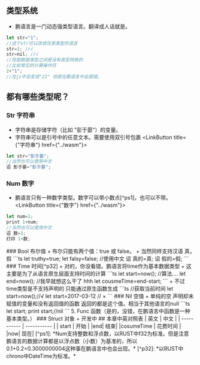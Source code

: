 
## 类型系统
+ 鹏语言是一门动态强类型语言。翻译成人话就是。
```ts
let str="1";
//这个str可以改成任意类型的语言
str=1; //√
str=nil; //√
//但是数据类型之间是没有类型转换的
//比如常见的计算操作符
2+"1";
//在js中会变成"21" 但是在鹏语言中会报错。 
```
## 都有哪些类型呢？
### Str 字符串
+ 字符串是存储字符（比如 "彭于晏"）的变量。
+ 字符串可以是引号中的任意文本。需要使用双引号包裹
<LinkButton title={"字符串"} href={"../wasm"}>
```ts
let str="彭于晏";
//当然也可以使用中文
诏 彭于晏="彭于晏";
```
</LinkButton>

### Num 数字
+ 鹏语言只有一种数字类型。数字可以带小数点[^ps1]，也可以不带。
<LinkButton title={"数字"} href={"../wasm"}>
```ts
let num=1;
print 1+num;
//当然也可以使用中文
诏 数=1;
打印 1+数;
```
</LinkButton>
### Bool 布尔值
+ 布尔只能有两个值：true 或 false。
+ 当然同样支持汉语 真，假
<LinkButton title={"布尔"} href={"../wasm"}>
```ts
let truthy=true;
let falsy=false;
//使用中文
诏 真的=真;
诏 假的=假;
```
</LinkButton>
### Time 时间[^p32]
+ 对的，你没看错。鹏语言将time作为基本数据类型
+ 这主要是为了从语言原生层面支持时间的计算
<LinkButton title={"Time"} href={"../wasm"}>
```ts
let start=now();
//算法....
let end=now();
//我早就想这么干了  hhh
let cousmeTime=end-start;
```
</LinkButton>
+ 不过time类型是不支持声明的 只能通过原生函数生成
```ts
//获取当前时间
let start=now();//√
let start=2017-03-12 // ×
```
### Nil 空值
+ 单纯的空 声明却未赋值的变量和没有返回值的函数 返回的都是这个值。相当于其他语言的null
<LinkButton title={"Nil"} href={"../wasm"}>
```ts
let start;
print start;//nil
```
</LinkButton>
5. Func 函数（是的，没错，在鹏语言中函数是一种基本类型。）
### Struct 对象
+ 开发中 
## 本章中英对照表
| 英文      | 中文 |
| ----------- | ----------- |
| start | 开始    |
|end| 结束|
|cosumeTime | 花费时间 |
|now| 现在|
[^ps1]: *Num支持整数和浮点数，以RUST中f32为标准。但是注意 鹏语言的数据计算都是以浮点数（小数）为基准的，所以 <Link className="title" href={"/talk/ieee"}>
0.1+0.2=0.3000000004</Link>这种事在鹏语言中也会出现。*
[^p32]: *以RUST中chrono中DateTime为标准。*